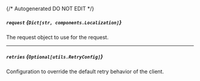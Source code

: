 {/* Autogenerated DO NOT EDIT  */}

##### `request` *{`Dict[str, components.Localization]`}*
The request object to use for the request.

<Collapsible openLabel={Labels.showProperties} closeLabel={Labels.hideProperties}>
  <Localization />
</Collapsible>

---
##### `retries` *{`Optional[utils.RetryConfig]`}*
Configuration to override the default retry behavior of the client.

<Collapsible openLabel={Labels.showProperties} closeLabel={Labels.hideProperties}>
  <Retryconfig />
</Collapsible>

